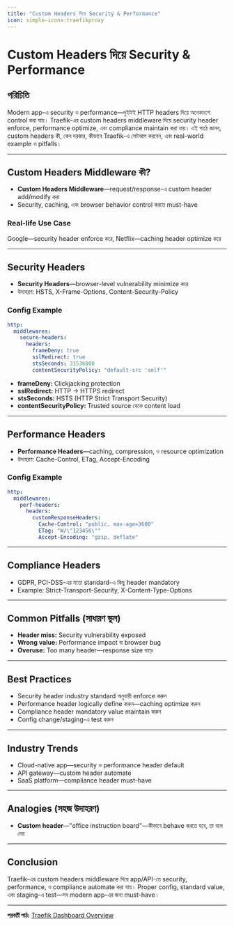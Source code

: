 ```yaml
---
title: "Custom Headers দিয়ে Security & Performance"
icon: simple-icons:traefikproxy
---
```


# Custom Headers দিয়ে Security & Performance

## পরিচিতি

Modern app-এ security ও performance—দুইটাই HTTP headers দিয়ে অনেকাংশে control করা যায়। Traefik-এর custom headers middleware দিয়ে security header enforce, performance optimize, এবং compliance maintain করা যায়। এই পাঠে জানব, custom headers কী, কেন দরকার, কীভাবে Traefik-এ সেটআপ করবেন, এবং real-world example ও pitfalls।

---

## Custom Headers Middleware কী?

- **Custom Headers Middleware**—request/response-এ custom header add/modify করা
- Security, caching, এবং browser behavior control করতে must-have

### Real-life Use Case
Google—security header enforce করে, Netflix—caching header optimize করে

---

## Security Headers

- **Security Headers**—browser-level vulnerability minimize করে
- উদাহরণ: HSTS, X-Frame-Options, Content-Security-Policy

### Config Example

```yaml
http:
  middlewares:
    secure-headers:
      headers:
        frameDeny: true
        sslRedirect: true
        stsSeconds: 31536000
        contentSecurityPolicy: "default-src 'self'"
```

- **frameDeny:** Clickjacking protection
- **sslRedirect:** HTTP → HTTPS redirect
- **stsSeconds:** HSTS (HTTP Strict Transport Security)
- **contentSecurityPolicy:** Trusted source থেকে content load

---

## Performance Headers

- **Performance Headers**—caching, compression, ও resource optimization
- উদাহরণ: Cache-Control, ETag, Accept-Encoding

### Config Example

```yaml
http:
  middlewares:
    perf-headers:
      headers:
        customResponseHeaders:
          Cache-Control: "public, max-age=3600"
          ETag: "W/\"123456\""
          Accept-Encoding: "gzip, deflate"
```

---

## Compliance Headers

- GDPR, PCI-DSS-এর মতো standard-এ কিছু header mandatory
- Example: Strict-Transport-Security, X-Content-Type-Options

---

## Common Pitfalls (সাধারণ ভুল)

- **Header miss:** Security vulnerability exposed
- **Wrong value:** Performance impact বা browser bug
- **Overuse:** Too many header—response size বাড়ে

---

## Best Practices

- Security header industry standard অনুযায়ী enforce করুন
- Performance header logically define করুন—caching optimize করুন
- Compliance header mandatory value maintain করুন
- Config change/staging-এ test করুন

---

## Industry Trends

- Cloud-native app—security ও performance header default
- API gateway—custom header automate
- SaaS platform—compliance header must-have

---

## Analogies (সহজ উদাহরণ)

- **Custom header**—"office instruction board"—কীভাবে behave করতে হবে, তা বলে দেয়

---

## Conclusion

Traefik-এর custom headers middleware দিয়ে app/API-তে security, performance, ও compliance automate করা যায়। Proper config, standard value, এবং staging-এ test—সব modern app-এর জন্য must-have।

---

**পরবর্তী পাঠ:** [Traefik Dashboard Overview](/traefik/dashboard)
